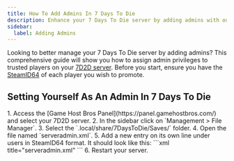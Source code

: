 ```yaml
---
title: How To Add Admins In 7 Days To Die
description: Enhance your 7 Days To Die server by adding admins with our step-by-step guide. Learn how to assign admin privileges effortlessly.
sidebar:
  label: Adding Admins
---
```


Looking to better manage your 7 Days To Die server by adding admins? This comprehensive guide will show you how to assign admin privileges to trusted players on your [7D2D server](https://www.gamehostbros.com/7-days-to-die-server-hosting/). Before you start, ensure you have the [SteamID64](https://steamid.io/) of each player you wish to promote.

## Setting Yourself As An Admin In 7 Days To Die

<Steps>
1. Access the [Game Host Bros Panel](https://panel.gamehostbros.com/) and select your 7D2D server.
2. In the sidebar click on `Management > File Manager`.
3. Select the `.local/share/7DaysToDie/Saves/` folder.
4. Open the file named `serveradmin.xml`.
5. Add a new entry on its own line under users in SteamID64 format. It should look like this:
   ```xml title="serveradmin.xml"
   <user platform="Steam" userid="76561198106341655" name="[You!]" permission_level="0" />
   ```
6. Restart your server.
</Steps>